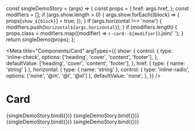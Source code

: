 const singleDemoStory = (args) => {
  const props = {
    href: args.href,
  };
  const modifiers = [];
  if (args.show.length > 0) {
    args.show.forEach((block) => {
      props[`show_${block}`] = true;
    });
  }
  if (args.horizontal !== 'none') {
    modifiers.push(`horizontal${args.horizontal}`);
  }
  if (modifiers.length) {
    props.class = modifiers.map((modifier) => `c-card--${modifier}`).join(' ');
  }
  return singleDemo(props);
};

<Meta
  title="Components/Card"
  argTypes={{
    show: {
      control: {
        type: 'inline-check',
        options: ['heading', 'cover', 'content', 'footer'],
      },
      defaultValue: ['heading', 'cover', 'content', 'footer'],
    },
    href: { type: { name: 'string' } },
    horizontal: {
      type: { name: 'string' },
      control: { type: 'inline-radio', options: ['none', '@m', '@l', '@xl'] },
      defaultValue: 'none',
    },
  }}
/>

# Card

<Canvas>
  <Story
    name="Content Blocks"
    args={{ show: ['heading', 'content', 'footer'] }}
  >
    {singleDemoStory.bind({})}
  </Story>
</Canvas>

<Canvas>
  <Story name="Cover Image">{singleDemoStory.bind({})}</Story>
</Canvas>

<Canvas>
  <Story name="Link" args={{ href: '#' }}>
    {singleDemoStory.bind({})}
  </Story>
</Canvas>

<Canvas>
  <Story name="Horizontal" args={{ href: '#', horizontal: '@m' }}>
    {singleDemoStory.bind({})}
  </Story>
</Canvas>
